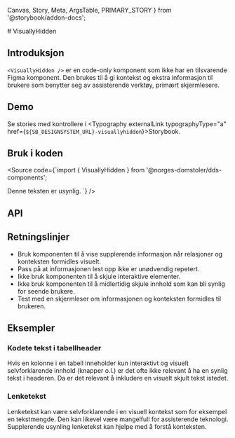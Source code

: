   Canvas,
  Story,
  Meta,
  ArgsTable,
  PRIMARY_STORY
} from '@storybook/addon-docs';

<Meta title="Design system/VisuallyHidden/API" component={VisuallyHidden} />
# VisuallyHidden
<ComponentLinkRow
  docsHref="https://design.domstol.no/987b33f71/v/0/p/53c59b-visuallyhidden"
  githubHref="https://github.com/domstolene/designsystem/tree/master/components/src/components/VisuallyHidden"
/>

## Introduksjon

`<VisuallyHidden />` er en code-only komponent som ikke har en tilsvarende Figma komponent. Den brukes til å gi kontekst og ekstra informasjon til brukere som benytter seg av assisterende verktøy, primært skjermlesere.

## Demo

<Canvas>
  <Story id="design-system-visuallyhidden--default" />
</Canvas>

Se stories med kontrollere i <Typography externalLink typographyType="a" href={`${SB_DESIGNSYSTEM_URL}-visuallyhidden`}>Storybook</Typography>.

## Bruk i koden

<Source
  code={`import { VisuallyHidden } from '@norges-domstoler/dds-components';

<VisuallyHidden as="span"> Denne teksten er usynlig. </VisuallyHidden>
`} />

## API

<ArgsTable story={PRIMARY_STORY} />

## Retningslinjer

- Bruk komponenten til å vise supplerende informasjon når relasjoner og konteksten formidles visuelt.
- Pass på at informasjonen lest opp ikke er unødvendig repetert.
- Ikke bruk komponenten til å skjule interaktive elementer.
- Ikke bruk komponenten til å midlertidig skjule innhold som kan bli synlig for seende brukere.
- Test med en skjermleser om informasjonen og konteksten formidles til brukeren.

## Eksempler

### Kodete tekst i tabellheader

Hvis en kolonne i en tabell inneholder kun interaktivt og visuelt selvforklarende innhold (knapper o.l.) er det ofte ikke relevant å ha en synlig tekst i headeren. Da er det relevant å inkludere en visuelt skjult tekst istedet.

<Canvas>
  <Story id="design-system-visuallyhidden--table-buttons" />
</Canvas>

### Lenketekst

Lenketekst kan være selvforklarende i en visuell kontekst som for eksempel en tekstmengde. Den kan likevel være mangelfull for assisterende teknologi. Supplerende usynling lenketekst kan hjelpe med å forstå konteksten.

<Canvas>
  <Story id="design-system-visuallyhidden--link" />
</Canvas>
